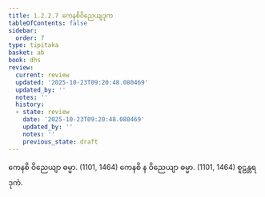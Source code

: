 ```yaml
---
title: 1.2.2.7 ကေနစိဝိညေယျဒုက
tableOfContents: false
sidebar:
  order: 7
type: tipitaka
basket: ab
book: dhs
review:
  current: review
  updated: '2025-10-23T09:20:48.080469'
  updated_by: ''
  notes: ''
  history:
  - state: review
    date: '2025-10-23T09:20:48.080469'
    updated_by: ''
    notes: ''
    previous_state: draft
---
```



<ReviewStatus review={frontmatter.review} showDetails={true} />

<HypothesisAnnotation frontmatter={frontmatter} />

<DynamicBreadcrumb />

<Division number="35" book="dhs" e="ch" v="29" p="7">

<Paragraph number="94" book="dhs">
ကေနစိ ဝိညေယျာ ဓမ္မာ. (<Emphasis>1101, 1464</Emphasis>)
</Paragraph>

<Paragraph number="95" book="dhs">
ကေနစိ န ဝိညေယျာ ဓမ္မာ. (<Emphasis>1101, 1464</Emphasis>)

</Paragraph>
</Division>

<Paragraph number="96" type="center" book="dhs">
စူဠန္တရဒုကံ.
</Paragraph>